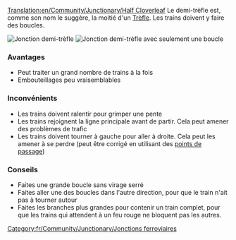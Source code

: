 [[Translation:en/Community/Junctionary/Half Cloverleaf]]
{{fr/Community/Junctionary/Menu de Croisements}}
Le demi-trèfle est, comme son nom le suggère, la moitié d'un [[fr/Community/Junctionary/Trèfle|Trèfle]]. Les trains doivent y faire des boucles.

[[File:en/Community/Junctionary/3way halfcloverleaf.png|none|frame|Jonction demi-trèfle]]
[[File:en/Community/Junctionary/3way modhclover.png|none|frame|Jonction demi-trèfle avec seulement une boucle]]

===Avantages===
*Peut traiter un grand nombre de trains à la fois
*Embouteillages peu vraisemblables

===Inconvénients===
*Les trains doivent ralentir pour grimper une pente
*Les trains rejoignent la ligne principale avant de partir. Cela peut amener des problèmes de trafic
*Les trains doivent tourner à gauche pour aller à droite. Cela peut les amener à se perdre (peut être corrigé en utilisant des [[fr/Manual/Points de contrôle|points de passage]])

===Conseils===
*Faites une grande boucle sans virage serré
*Faites aller une des boucles dans l'autre direction, pour que le train n'ait pas à tourner autour
*Faites les branches plus grandes pour contenir un train complet, pour que les trains qui attendent à un feu rouge ne bloquent pas les autres.

[[Category:fr/Community/Junctionary/Jonctions ferroviaires]]